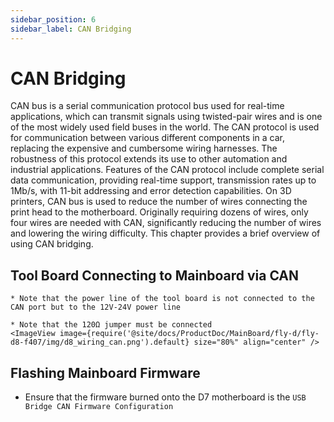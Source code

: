 ```yaml
---
sidebar_position: 6
sidebar_label: CAN Bridging
---
```





# CAN Bridging

CAN bus is a serial communication protocol bus used for real-time applications, which can transmit signals using twisted-pair wires and is one of the most widely used field buses in the world. The CAN protocol is used for communication between various different components in a car, replacing the expensive and cumbersome wiring harnesses. The robustness of this protocol extends its use to other automation and industrial applications. Features of the CAN protocol include complete serial data communication, providing real-time support, transmission rates up to 1Mb/s, with 11-bit addressing and error detection capabilities.
On 3D printers, CAN bus is used to reduce the number of wires connecting the print head to the motherboard. Originally requiring dozens of wires, only four wires are needed with CAN, significantly reducing the number of wires and lowering the wiring difficulty.
This chapter provides a brief overview of using CAN bridging.

## Tool Board Connecting to Mainboard via CAN

    * Note that the power line of the tool board is not connected to the CAN port but to the 12V-24V power line
    
    * Note that the 120Ω jumper must be connected
    <ImageView image={require('@site/docs/ProductDoc/MainBoard/fly-d/fly-d8-f407/img/d8_wiring_can.png').default} size="80%" align="center" />

## Flashing Mainboard Firmware

* Ensure that the firmware burned onto the D7 motherboard is the `USB Bridge CAN Firmware Configuration`

    
    <GetCanbusUUID />